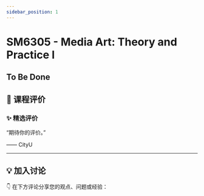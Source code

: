 ```yaml
---
sidebar_position: 1
---
```



# SM6305 - Media Art: Theory and Practice I

## To Be Done

## **💬 课程评价**

### ✨ **精选评价**
<div className={commentStyles.commentBox}>
    <p className={commentStyles.commentText}>
        “期待你的评价。”
    </p>
    <p className={commentStyles.commentAuthor}>—— CityU</p>
</div>

---

## **💡 加入讨论**

👇 在下方评论分享您的观点、问题或经验：
<Utterances />
